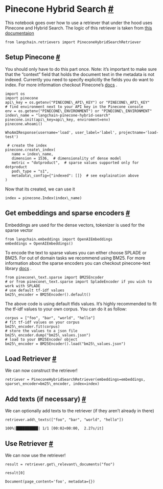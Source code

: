 Pinecone Hybrid Search
 [#](#pinecone-hybrid-search "Permalink to this headline")
===================================================================================
 This notebook goes over how to use a retriever that under the hood uses Pinecone and Hybrid Search.
 The logic of this retriever is taken from
 [this documentaion](https://docs.pinecone.io/docs/hybrid-search) 
```
from langchain.retrievers import PineconeHybridSearchRetriever
```
 Setup Pinecone
 [#](#setup-pinecone "Permalink to this headline")
-------------------------------------------------------------------
 You should only have to do this part once.
 Note: it’s important to make sure that the “context” field that holds the document text in the metadata is not indexed. Currently you need to specify explicitly the fields you do want to index. For more information checkout Pinecone’s
 [docs](https://docs.pinecone.io/docs/manage-indexes#selective-metadata-indexing) 
 .
```
import os
import pinecone
api\_key = os.getenv("PINECONE\_API\_KEY") or "PINECONE\_API\_KEY"
# find environment next to your API key in the Pinecone console
env = os.getenv("PINECONE\_ENVIRONMENT") or "PINECONE\_ENVIRONMENT"
index\_name = "langchain-pinecone-hybrid-search"
pinecone.init(api\_key=api\_key, enviroment=env)
pinecone.whoami()
```
```
WhoAmIResponse(username='load', user_label='label', projectname='load-test')
```
```
 # create the index
pinecone.create\_index(
   name = index\_name,
   dimension = 1536,  # dimensionality of dense model
   metric = "dotproduct",  # sparse values supported only for dotproduct
   pod\_type = "s1",
   metadata\_config={"indexed": []}  # see explaination above
)
```
 Now that its created, we can use it
```
index = pinecone.Index(index\_name)
```
 Get embeddings and sparse encoders
 [#](#get-embeddings-and-sparse-encoders "Permalink to this headline")
-----------------------------------------------------------------------------------------------------------
 Embeddings are used for the dense vectors, tokenizer is used for the sparse vector
```
from langchain.embeddings import OpenAIEmbeddings
embeddings = OpenAIEmbeddings()
```
 To encode the text to sparse values you can either choose SPLADE or BM25. For out of domain tasks we recommend using BM25.
 For more information about the sparse encoders you can checkout pinecone-text library
 [docs](https://pinecone-io.github.io/pinecone-text/pinecone_text.html) 
 .
```
from pinecone\_text.sparse import BM25Encoder
# or from pinecone\_text.sparse import SpladeEncoder if you wish to work with SPLADE
# use default tf-idf values
bm25\_encoder = BM25Encoder().default()
```
 The above code is using default tfids values. It’s highly recommended to fit the tf-idf values to your own corpus. You can do it as follow:
```
corpus = ["foo", "bar", "world", "hello"]
# fit tf-idf values on your corpus
bm25\_encoder.fit(corpus)
# store the values to a json file
bm25\_encoder.dump("bm25\_values.json")
# load to your BM25Encoder object
bm25\_encoder = BM25Encoder().load("bm25\_values.json")
```
 Load Retriever
 [#](#load-retriever "Permalink to this headline")
-------------------------------------------------------------------
 We can now construct the retriever!
```
retriever = PineconeHybridSearchRetriever(embeddings=embeddings, sparse\_encoder=bm25\_encoder, index=index)
```
 Add texts (if necessary)
 [#](#add-texts-if-necessary "Permalink to this headline")
-------------------------------------------------------------------------------------
 We can optionally add texts to the retriever (if they aren’t already in there)
```
retriever.add\_texts(["foo", "bar", "world", "hello"])
```
```
100%|██████████| 1/1 [00:02<00:00,  2.27s/it]
```
 Use Retriever
 [#](#use-retriever "Permalink to this headline")
-----------------------------------------------------------------
 We can now use the retriever!
```
result = retriever.get\_relevant\_documents("foo")
```
```
result[0]
```
```
Document(page_content='foo', metadata={})
```
